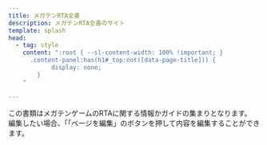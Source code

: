 ```yaml
---
title: メガテンRTA全書
description: メガテンRTA全書のサイト
template: splash
head:
  - tag: style
    content: ":root { --sl-content-width: 100% !important; }
      .content-panel:has(h1#_top:not([data-page-title])) {
	        display: none;
        }
    "

---
```



<div class="not-content">
  <LandingPageHero altText="Megaten Resources Logo" 
      description="This website is a collection of references to sources of information and guides on speedrunning Megaten games."
      buttons={[
        {
          title: "チャートへ",
          url: "/smt"
        },
        {
          title: "イベント",
          url: "/events"
        }
      ]}
      />
  <LandingPageGrid>
    <LinkCardWithBackground title="真・女神転生" href="/smt" imagePath={smtImage} alt="Click here for SMT Resources" />
    <LinkCardWithBackground title="ペルソナ" href="/persona" imagePath={personaImage} alt="Click here for Persona Resources"/>
    <LinkCardWithBackground title="デビルサマナー" href="/dsum" imagePath={dsumImage} alt="Click here for Devil Summoner Resources"/>
    <LinkCardWithBackground title="DIGITAL DEVIL SAGA アバタール・チューナー" href="/dds" imagePath={ddsImage} alt="Click here for DDS Resources"/>
    <LinkCardWithBackground title="メタファー：リファンタジオ" href="/metaphor/metaphor-re" imagePath={metaphorImage} alt="Click here for Metaphor Resources"/>
    <LinkCardWithBackground title="デビルチルドレン" href="/dc" imagePath={devichilImage} alt="Click here for Devil Children Resources"/>
    <LinkCardWithBackground title="ラストバイブル" href="/lb" imagePath={lastbibleImage} alt="Click here for Last Bible Resources"/>
    <LinkCardWithBackground title="デビルサバイバー" href="/ds" imagePath={survivorImage} alt="Click here for other Resources"/>
    <LinkCardWithBackground title="他のゲーム" href="/others" imagePath={othersImage} alt="Click here for other Resources"/>
  </LandingPageGrid>
</div>

<Card title="サイトについて">
この書類はメガテンゲームのRTAに関する情報かガイドの集まりとなります。
</Card>

<Card title="メガテンRTAコミュニティーによって維持">
編集したい場合、「「ページを編集」のボタンを押して内容を編集することができます。
</Card>


